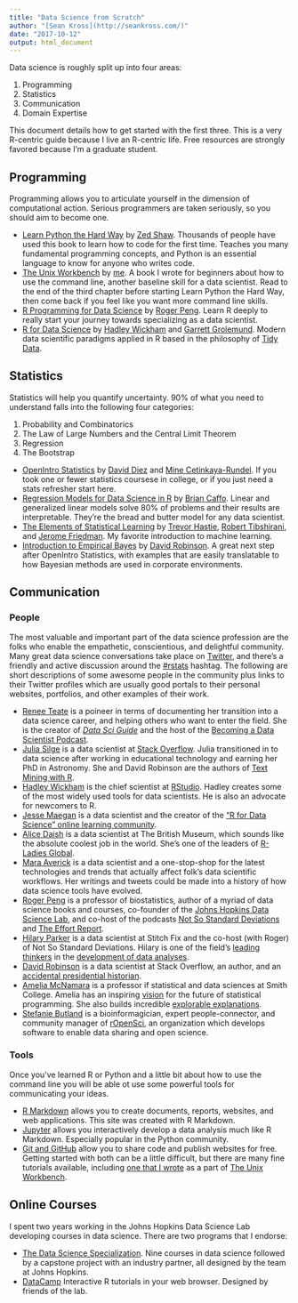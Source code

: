 ```yaml
---
title: "Data Science from Scratch"
author: "[Sean Kross](http://seankross.com/)"
date: "2017-10-12"
output: html_document
---
```


Data science is roughly split up into four areas:

1. Programming
2. Statistics
3. Communication
4. Domain Expertise

This document details how to get started with the first three. This is a very
R-centric guide because I live an R-centric life. Free resources are strongly
favored because I'm a graduate student.

## Programming

Programming allows you to articulate yourself in the dimension of computational
action. Serious programmers are taken seriously, so you should aim to become
one.

- [Learn Python the Hard Way](https://learnpythonthehardway.org/book/) by
[Zed Shaw](https://twitter.com/zedshaw). Thousands of people have used this
book to learn how to code for the first time. Teaches you many fundamental
programming concepts, and Python is an essential language to know for anyone
who writes code.
- [The Unix Workbench](http://seankross.com/the-unix-workbench/) by
[me](https://twitter.com/seankross). A book I wrote for beginners about how to
use the command line, another baseline skill for a data scientist. Read to the
end of the third chapter before starting Learn Python the Hard Way, then come
back if you feel like you want more command line skills.
- [R Programming for Data Science](https://bookdown.org/rdpeng/rprogdatascience/)
by [Roger Peng](https://twitter.com/rdpeng). Learn R deeply to really start
your journey towards specializing as a data scientist.
- [R for Data Science](http://r4ds.had.co.nz/) by 
[Hadley Wickham](https://twitter.com/hadleywickham) and
[Garrett Grolemund](https://twitter.com/StatGarrett). Modern data scientific
paradigms applied in R based in the philosophy of
[Tidy Data](http://vita.had.co.nz/papers/tidy-data.html).

## Statistics

Statistics will help you quantify uncertainty. 90% of what you need to
understand falls into the following four categories:

1. Probability and Combinatorics
2. The Law of Large Numbers and the Central Limit Theorem
3. Regression
4. The Bootstrap

- [OpenIntro Statistics](https://www.openintro.org/stat/textbook.php) by
[David Diez](https://twitter.com/OpenIntroOrg) and
[Mine Cetinkaya-Rundel](https://twitter.com/minebocek). If you took one or
fewer statistics coursese in college, or if you just need a stats refresher
start here.
- [Regression Models for Data Science in R](https://leanpub.com/regmods) by
[Brian Caffo](https://twitter.com/bcaffo). Linear and generalized linear models
solve 80% of problems and their results are interpretable. They're the bread
and butter model for any data scientist.
- [The Elements of Statistical Learning](https://web.stanford.edu/~hastie/ElemStatLearn/)
by [Trevor Hastie](https://web.stanford.edu/~hastie/), 
[Robert Tibshirani](https://statweb.stanford.edu/~tibs/), and 
[Jerome Friedman](https://statweb.stanford.edu/~jhf/). My favorite
introduction to machine learning.
- [Introduction to Empirical Bayes](https://gumroad.com/l/empirical-bayes) by
[David Robinson](https://twitter.com/drob). A great next step after OpenIntro
Statistics, with examples that are easily translatable to how Bayesian methods
are used in corporate environments.

## Communication

### People

The most valuable and important part of the data science profession are the
folks who enable the empathetic, conscientious, and delightful community.
Many great data science conversations take place on
[Twitter](https://twitter.com/), and there's
a friendly and active discussion around the 
[#rstats](https://twitter.com/search?q=rstats&src=spxr) hashtag. The following
are short descriptions of some awesome people in the community plus links to
their Twitter profiles which are usually good portals to their personal
websites, portfolios, and other examples of their work.

- [Renee Teate](https://twitter.com/BecomingDataSci) is a poineer in terms of
documenting her transition into a data science career, and helping others
who want to enter the field. She is the creator of
[*Data Sci Guide*](http://www.datasciguide.com/) and the host of the
[Becoming a Data Scientist Podcast](https://www.becomingadatascientist.com/category/podcast/).
- [Julia Silge](https://twitter.com/juliasilge) is a data scientist at
[Stack Overflow](https://stackoverflow.com/users/5468471/julia-silge). Julia
transitioned in to data science after working in educational technology and
earning her PhD in Astronomy. She and David Robinson are the authors of
[Text Mining with R](http://tidytextmining.com/).
- [Hadley Wickham](https://twitter.com/hadleywickham) is the chief scientist at
[RStudio](https://www.rstudio.com/). Hadley creates some of the most widely used
tools for data scientists. He is also an advocate for newcomers to R.
- [Jesse Maegan](https://twitter.com/kierisi) is a data scientist and the
creator of the
["R for Data Science" online learning community](https://medium.com/@kierisi/join-the-r-for-data-science-online-learning-community-842527222ab3).
- [Alice Daish](https://twitter.com/alice_data) is a data scientist at The
British Museum, which sounds like the absolute coolest job in the world. She's
one of the leaders of [R-Ladies Global](https://twitter.com/RLadiesGlobal).
- [Mara Averick](https://twitter.com/dataandme) is a data scientist and a
one-stop-shop for the latest technologies and trends that actually affect folk's
data scientific workflows. Her writings and tweets could be made into a history
of how data science tools have evolved.
- [Roger Peng](https://twitter.com/rdpeng) is a professor of biostatistics,
author of a myriad of data science books and courses, co-founder of the 
[Johns Hopkins Data Science Lab](http://jhudatascience.org/), and co-host of
the podcasts [Not So Standard Deviations](http://nssdeviations.com/)
and [The Effort Report](http://effortreport.libsyn.com/).
- [Hilary Parker](https://twitter.com/hspter) is a data scientist at Stitch Fix
and the co-host (with Roger) of Not So Standard Deviations. Hilary is one of
the field's [leading thinkers](https://peerj.com/preprints/3210/) in the 
[development of data analyses](https://www.rstudio.com/resources/videos/opinionated-analysis-development/).
- [David Robinson](https://twitter.com/drob) is a data scientist at Stack
Overflow, an author, and an
[accidental presidential historian](http://varianceexplained.org/r/trump-tweets/).
- [Amelia McNamara](https://twitter.com/AmeliaMN) is a professor if statistical
and data sciences at Smith College. Amelia has an inspiring
[vision](http://www.science.smith.edu/~amcnamara/FoSP.html) for the future of
statistical programming. She also builds incredible
[explorable explanations](http://tinlizzie.org/histograms/).
- [Stefanie Butland](https://twitter.com/StefanieButland) is a bioinformagician,
expert people-connector, and community manager of 
[rOpenSci](https://twitter.com/rOpenSci), an organization which develops software
to enable data sharing and open science.

### Tools

Once you've learned R or Python and a little bit about how to use the command
line you will be able ot use some powerful tools for communicating your ideas.

- [R Markdown](http://rmarkdown.rstudio.com/) allows you to create documents,
reports, websites, and web applications. This site was created with R Markdown.
- [Jupyter](http://jupyter.org/) allows you interactively develop a data
analysis much like R Markdown. Especially popular in the Python community.
- [Git and GitHub](https://github.com/) allow you to share code and publish
websites for free. Getting started with both can be a little difficult, but
there are many fine tutorials available, including 
[one that I wrote](http://seankross.com/the-unix-workbench/git-and-github.html)
as a part of [The Unix Workbench](http://seankross.com/the-unix-workbench/).

## Online Courses

I spent two years working in the Johns Hopkins Data Science Lab developing
courses in data science. There are two programs that I endorse:

- [The Data Science Specialization](https://www.coursera.org/specializations/jhu-data-science). Nine courses in data science followed by
a capstone project with an industry partner, all designed by the team at Johns
Hopkins.
- [DataCamp](https://www.datacamp.com/) Interactive R tutorials in your web browser. Designed by friends
of the lab.
